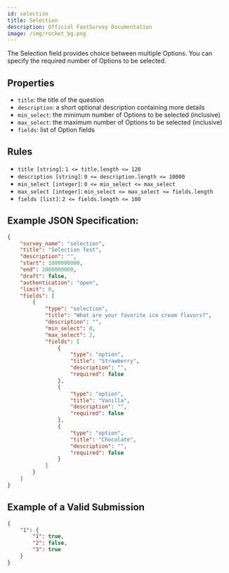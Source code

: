 ```yaml
---
id: selection
title: Selection
description: Official FastSurvey Documentation
image: /img/rocket_bg.png
---
```


The Selection field provides choice between multiple Options. You can specify the required number of Options to be selected.

## Properties

- `title`: the title of the question
- `description`: a short optional description containing more details
- `min_select`: the minimum number of Options to be selected (inclusive)
- `max_select`: the maximum number of Options to be selected (inclusive)
- `fields`: list of Option fields

## Rules

- `title [string]`: `1 <= title.length <= 120`
- `description [string]`: `0 <= description.length <= 10000`
- `min_select [integer]`: `0 <= min_select <= max_select`
- `max_select [integer]`: `min_select <= max_select <= fields.length`
- `fields [list]`: `2 <= fields.length <= 100`

## Example JSON Specification:

```json
{
    "survey_name": "selection",
    "title": "Selection Test",
    "description": "",
    "start": 1000000000,
    "end": 2000000000,
    "draft": false,
    "authentication": "open",
    "limit": 0,
    "fields": [
        {
            "type": "selection",
            "title": "What are your favorite ice cream flavors?",
            "description": "",
            "min_select": 0,
            "max_select": 2,
            "fields": [
                {
                    "type": "option",
                    "title": "Strawberry",
                    "description": "",
                    "required": false
                },
                {
                    "type": "option",
                    "title": "Vanilla",
                    "description": "",
                    "required": false
                },
                {
                    "type": "option",
                    "title": "Chocolate",
                    "description": "",
                    "required": false
                }
            ]
        }
    ]
}
```

## Example of a Valid Submission

```json
{
    "1": {
        "1": true,
        "2": false,
        "3": true
    }
}
```
